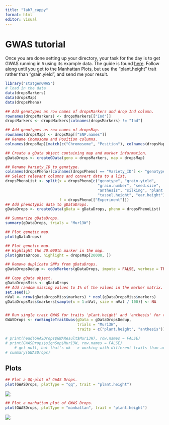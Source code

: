 ```yaml
---
title: "lab7_cappy"
format: html
editor: visual
---
```


# GWAS tutorial

Once you are done setting up your directory, your task for the day is to get GWAS running in `R` using its example data. The guide is found [here](https://cran.r-project.org/web/packages/statgenGWAS/vignettes/GWAS.html). Follow along until you get to the Manhattan Plots, but use the "plant.height" trait rather than "grain.yield", and send me your result.

```r
library("statgenGWAS")
# load in the data
data(dropsMarkers)
data(dropsMap)
data(dropsPheno)

## Add genotypes as row names of dropsMarkers and drop Ind column.
rownames(dropsMarkers) <- dropsMarkers[["Ind"]]
dropsMarkers <- dropsMarkers[colnames(dropsMarkers) != "Ind"]

## Add genotypes as row names of dropsMap.
rownames(dropsMap) <- dropsMap[["SNP.names"]]
## Rename Chomosome and Position columns.
colnames(dropsMap)[match(c("Chromosome", "Position"), colnames(dropsMap))] <- c("chr", "pos")

## Create a gData object containing map and marker information.
gDataDrops <- createGData(geno = dropsMarkers, map = dropsMap)

## Rename Variety_ID to genotype.
colnames(dropsPheno)[colnames(dropsPheno) == "Variety_ID"] <- "genotype"
## Select relevant columns and convert data to a list.
dropsPhenoList <- split(x = dropsPheno[c("genotype", "grain.yield",
                                         "grain.number", "seed.size",
                                         "anthesis", "silking", "plant.height",
                                         "tassel.height", "ear.height")], 
                        f = dropsPheno[["Experiment"]])
## Add phenotypic data to gDataDrops.
gDataDrops <- createGData(gData = gDataDrops, pheno = dropsPhenoList)

## Summarize gDataDrops.
summary(gDataDrops, trials = "Mur13W")

## Plot genetic map.
plot(gDataDrops)

## Plot genetic map.
## Highlight the 20.000th marker in the map.
plot(gDataDrops, highlight = dropsMap[20000, ])

## Remove duplicate SNPs from gDataDrops.
gDataDropsDedup <- codeMarkers(gDataDrops, impute = FALSE, verbose = TRUE) 

## Copy gData object.
gDataDropsMiss <- gDataDrops
## Add random missing values to 1% of the values in the marker matrix.
set.seed(1)
nVal <- nrow(gDataDropsMiss$markers) * ncol(gDataDropsMiss$markers)
gDataDropsMiss$markers[sample(x = 1:nVal, size = nVal / 100)] <- NA


## Run single trait GWAS for traits 'plant.height' and 'anthesis' for trial Mur13W.
GWASDrops <- runSingleTraitGwas(gData = gDataDropsDedup,
                                trials = "Mur13W",
                                traits = c("plant.height", "anthesis"))

# print(head(GWASDrops$GWAResult$Mur13W), row.names = FALSE)
# print(GWASDrops$signSnp$Mur13W, row.names = FALSE)
    # get null, but that's ok --> working with different traits than actual tutorial
# summary(GWASDrops)
```

## Plots

```r
## Plot a QQ-plot of GWAS Drops.
plot(GWASDrops, plotType = "qq", trait = "plant.height")
```

![](images/paste-1.png)

```r
## Plot a manhattan plot of GWAS Drops.
plot(GWASDrops, plotType = "manhattan", trait = "plant.height")
```

![](images/paste-2.png)